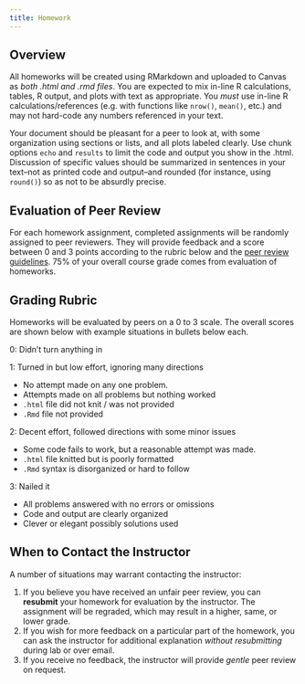 ```yaml
---
title: Homework
---
```



## Overview
All homeworks will be created using RMarkdown and uploaded to Canvas as *both .html and .rmd files*. 
You are expected to mix in-line R calculations, tables, R output, and plots with text 
as appropriate. You *must* use in-line R calculations/references (e.g. with functions
like `nrow()`, `mean()`, etc.) and may not hard-code any numbers referenced in your text.

Your document should be pleasant for a peer to look at, with some organization using
sections or lists, and all plots labeled clearly. Use chunk options `echo` and `results`
to limit the code and output you show in the .html. Discussion of specific values should
be summarized in sentences in your text--not as printed code and output--and rounded
(for instance, using `round()`) so as not to be absurdly precise.

## Evaluation of Peer Review
For each homework assignment, completed assignments will be randomly assigned to peer
reviewers. They will provide feedback and a score between 0 and 3 points according to
the rubric below and the [peer review guidelines](http://clanfear.github.io/CSSS508/docs/peer_review.html).
75% of your overall course grade comes from evaluation of homeworks.

## Grading Rubric
Homeworks will be evaluated by peers on a 0 to 3 scale. The overall scores are 
shown below with example situations in bullets below each.

0: Didn't turn anything in

1: Turned in but low effort, ignoring many directions

  * No attempt made on any one problem.
  * Attempts made on all problems but nothing worked
  * `.html` file did not knit / was not provided
  * `.Rmd` file not provided
  
2: Decent effort, followed directions with some minor issues

  * Some code fails to work, but a reasonable attempt was made.
  * `.html` file knitted but is poorly formatted
  * `.Rmd` syntax is disorganized or hard to follow
  
3: Nailed it

  * All problems answered with no errors or omissions
  * Code and output are clearly organized
  * Clever or elegant possibly solutions used

## When to Contact the Instructor
A number of situations may warrant contacting the instructor:

1. If you believe you have received an unfair peer review, you can **resubmit** your 
homework for evaluation by the instructor. The assignment will be regraded, which may
result in a higher, same, or lower grade.
2. If you wish for more feedback on a particular part of the homework, you can ask
the instructor for additional explanation *without resubmitting* during lab or over email.
3. If you receive no feedback, the instructor will provide *gentle* peer review on request.
